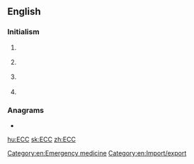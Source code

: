 {{also|ecc.|Ecc.}}
==English==

===Initialism===
{{rfc-header|Initialism}}
{{en-initialism}}

# {{lb|en|computing}} {{initialism of|[[error]] [[correcting]] [[code]]|lang=en}}
# {{lb|en|cryptography}} {{initialism of|[[elliptic]] [[curve]] [[cryptography]]|lang=en}}
# {{lb|en|legal}} {{initialism of|[[export]] [[control]] and [[customs]]|lang=en}}
# {{lb|en|medicine}} {{initialism of|w:Emergency cardiovascular care|emergency cardiovascular care|lang=en}}

===Anagrams===
* {{l|en|CCE}}

[[Category:en:Emergency medicine]]
[[Category:en:Import/export]]

[[hu:ECC]]
[[sk:ECC]]
[[zh:ECC]]